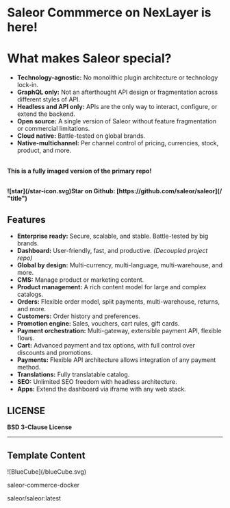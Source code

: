 # Saleor Commmerce on NexLayer is here!

# What makes Saleor special?

- **Technology-agnostic:** No monolithic plugin architecture or technology lock-in.
- **GraphQL only:** Not an afterthought API design or fragmentation across different styles of API.
- **Headless and API only:** APIs are the only way to interact, configure, or extend the backend.
- **Open source:** A single version of Saleor without feature fragmentation or commercial limitations.
- **Cloud native:** Battle-tested on global brands.
- **Native-multichannel:** Per channel control of pricing, currencies, stock, product, and more.

\
**This is a fully imaged version of the primary repo!**

##

<strong className="flex">
  ![star](/star-icon.svg)Star on Github: [https://github.com/saleor/saleor](/
  "title")
</strong>

##

## Features

- **Enterprise ready:** Secure, scalable, and stable. Battle-tested by big brands.
- **Dashboard:** User-friendly, fast, and productive. _(Decoupled project repo)_
- **Global by design:** Multi-currency, multi-language, multi-warehouse, and more.
- **CMS:** Manage product or marketing content.
- **Product management:** A rich content model for large and complex catalogs.
- **Orders:** Flexible order model, split payments, multi-warehouse, returns, and more.
- **Customers:** Order history and preferences.
- **Promotion engine:** Sales, vouchers, cart rules, gift cards.
- **Payment orchestration:** Multi-gateway, extensible payment API, flexible flows.
- **Cart:** Advanced payment and tax options, with full control over discounts and promotions.
- **Payments:** Flexible API architecture allows integration of any payment method.
- **Translations:** Fully translatable catalog.
- **SEO:** Unlimited SEO freedom with headless architecture.
- **Apps:** Extend the dashboard via iframe with any web stack.

## LICENSE

**BSD 3-Clause License**

---

## Template Content

<div className="mt-[0px] px-5 py-4 flex gap-[14px] max-w-[750px] 2xl:max-w-[1014px] items-center rounded-[7px] bg-card-color">
  <div className="flex justify-center items-center rounded-[7px] p-2 w-[38px] h-[38px] bg-background">
    ![BlueCube](/blueCube.svg)
  </div>
  <div>
    <p className="font-normal text-base text-white">saleor-commerce-docker</p>
    <p className="font-normal text-tiny text-description-color">saleor/saleor:latest</p>
  </div>
</div>
